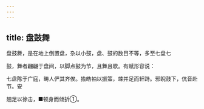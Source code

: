 ```yaml
---
---
---
```

title: 盘鼓舞
---



盘鼓舞，是在地上倒置盘，杂以小鼓，盘、鼓的数目不等，多至七盘七

鼓，舞者翩翩于盘间，以脚点鼓为节，且舞且歌。有赋形容说：

七盘陈于广庭，畴人俨其齐俟。揄皓袖以振策，竦并足而轩跱。邪睨鼓下，伉音赴节。安

翘足以徐击，■顿身而倾折①。